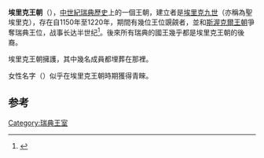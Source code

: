 {{Royal house
| surname     = 埃里克王朝
| coat of arms     = Erican Dynasty heraldic lions (drawing 1996).jpg
| country     = [[瑞典|瑞典]]
| titles      = [[瑞典君主列表|瑞典國王]]
| founder     = [[埃里克九世|埃里克九世]]
| founded     = 1156年
| final ruler = [[埃里克·埃里克松|埃里克十一世]]
| dissolution = 1250年
}}
'''埃里克王朝'''（{{lang-sv|Erikska ätten}}），[[中世紀|中世紀]][[瑞典歷史|瑞典歷史]]上的一個王朝，建立者是[[埃里克九世|埃里克九世]]（亦稱為聖埃里克），存在自1150年至1220年，期間有幾位王位覬覦者，並和[[斯渥克爾王朝|斯渥克爾王朝]]爭奪瑞典王位，战事长达半世纪<ref>{{Cite book|title=世界史百科 1 史前史至法国大革命前夕|last=（德）赫曼·金德，（德）维内·希格曼，（德）曼菲德·赫格特著；（德）哈瑞德·布柯，（德）萝特·布柯绘；陈澄声，陈致宏译|first=|publisher=南宁：广西人民出版社|year=2011.10|isbn=978-7-219-07252-3|location=|pages=230}}</ref>。後來所有瑞典的國王幾乎都是埃里克王朝的後裔。

埃里克王朝擁護{{le|瓦納姆修道院|Varnhem Abbey}}，其中幾名成員都埋葬在那裡。

女性名字{{le|凱瑟琳|Katherine}}（{{lang|sv|Catherine}}）似乎在埃里克王朝時期獲得青睞。

==参考==
{{reflist}}

{{歐洲各國王室|北歐}}
{{Authority control}}

[[Category:瑞典王室|Category:瑞典王室]]